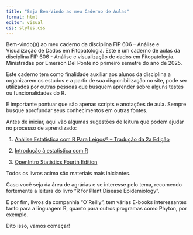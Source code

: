 ```yaml
---
title: "Seja Bem-Vindo ao meu Caderno de Aulas"
format: html
editor: visual
css: styles.css  
---
```


::: {#index-container}
<p id="welcome-text">

Bem-vindo(a) ao meu caderno da disciplina FIP 606 – Análise e Visualização de Dados em Fitopatologia. Este é um caderno de aulas da disciplina FIP 606 - Análise e visualização de dados em Fitopatologia. Ministradas por Emerson Del Ponte no primeiro semetre do ano de 2025.

Este caderno tem como finalidade auxiliar aos alunos da disciplina a organizarem os estudos e a partir de sua disponibilização no site, pode ser utilizados por outras pessoas que busquem aprender sobre alguns testes ou funcionalidades do R.

É importante pontuar que são apenas scripts e anotações de aula. Sempre busque aprofundar seus conhecimentos em outras fontes.

Antes de iniciar, aqui vão algumas sugestões de leitura que podem ajudar no processo de aprendizado:

1.  [Análise Estatística com R Para Leigos® – Tradução da 2a Edição](chrome-extension://efaidnbmnnnibpcajpcglclefindmkaj/https://www.ufrb.edu.br/ccaab/images/AEPE/Divulga%C3%A7%C3%A3o/LIVROS/An%C3%A1lise_Estat%C3%ADstica_com_R_para_Leigos_-_2%C2%AA_Edi%C3%A7%C3%A3o_-_Joseph_Schmuller_-_2019.pdf)

2.  [Introdução à estatistica com R](chrome-extension://efaidnbmnnnibpcajpcglclefindmkaj/https://www.unifal-mg.edu.br/bibliotecas/wp-content/uploads/sites/125/2021/12/32-EBR_Unifal.pdf)

3.  [OpenIntro Statistics Fourth Edition](chrome-extension://efaidnbmnnnibpcajpcglclefindmkaj/https://ava.ufv.br/pluginfile.php/1028564/mod_resource/content/1/os.pdf)

Todos os livros acima são materiais mais iniciantes.

Caso você seja da área de agrárias e se interesse pelo tema, recomendo fortemente a leitura do livro "R for Plant Disease Epidemiology".

E por fim, livros da companhia "O´Reilly", tem várias E-books interessantes tanto para a linguagem R, quanto para outros programas como Phyton, por exemplo.

Dito isso, vamos começar!

</p>
:::
